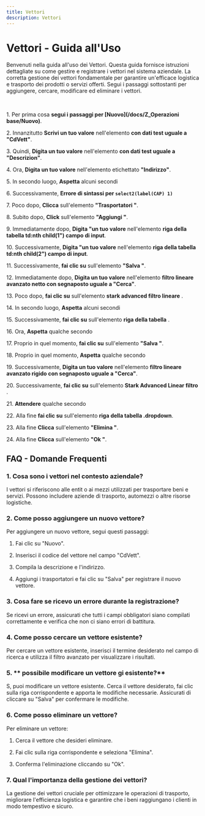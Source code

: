 ```yaml
---
title: Vettori
description: Vettori
---
```

# Vettori \- Guida all\'Uso

Benvenuti nella guida all\'uso dei Vettori\. Questa guida fornisce istruzioni dettagliate su come gestire e registrare i vettori nel sistema aziendale\. La corretta gestione dei vettori  fondamentale per garantire un\'efficace logistica e trasporto dei prodotti o servizi offerti\. Segui i passaggi sottostanti per aggiungere\, cercare\, modificare ed eliminare i vettori\.

&nbsp;

1\. Per prima cosa **segui i passaggi per [Nuovo](/docs/Z_Operazioni base/Nuovo)**\.

2\. Innanzitutto **Scrivi un tuo valore** nell\'elemento **con dati test uguale a \"CdVett\"**\.

3\. Quindi\, **Digita un tuo valore** nell\'elemento **con dati test uguale a \"Descrizion\"**\.

4\. Ora\, **Digita un tuo valore** nell\'elemento etichettato **\"Indirizzo\"**\.

5\. In secondo luogo\, **Aspetta** alcuni secondi

6\. Successivamente\, **Errore di sintassi per `select2(label(CAP) 1)`**

7\. Poco dopo\, **Clicca** sull\'elemento **\"Trasportatori \"**\.

8\. Subito dopo\, **Click** sull\'elemento **\"Aggiungi \"**\.

9\. Immediatamente dopo\, **Digita \"un tuo valore** nell\'elemento **riga della tabella td\:nth child\(1\"\) campo di input**\.

10\. Successivamente\, **Digita \"un tuo valore** nell\'elemento **riga della tabella td\:nth child\(2\"\) campo di input**\.

11\. Successivamente\, **fai clic su** sull\'elemento **\"Salva \"**\.

12\. Immediatamente dopo\, **Digita un tuo valore** nell\'elemento **filtro lineare avanzato netto con segnaposto uguale a \"Cerca\"**\.

13\. Poco dopo\, **fai clic su** sull\'elemento **stark advanced filtro lineare** \.

14\. In secondo luogo\, **Aspetta** alcuni secondi

15\. Successivamente\, **fai clic su** sull\'elemento **riga della tabella** \.

16\. Ora\, **Aspetta** qualche secondo

17\. Proprio in quel momento\, **fai clic su** sull\'elemento **\"Salva \"**\.

18\. Proprio in quel momento\, **Aspetta** qualche secondo

19\. Successivamente\, **Digita un tuo valore** nell\'elemento **filtro lineare avanzato rigido con segnaposto uguale a \"Cerca\"**\.

20\. Successivamente\, **fai clic su** sull\'elemento **Stark Advanced Linear filtro** \.

21\. **Attendere** qualche secondo

22\. Alla fine **fai clic su** sull\'elemento **riga della tabella \.dropdown**\.

23\. Alla fine **Clicca** sull\'elemento **\"Elimina \"**\.

24\. Alla fine **Clicca** sull\'elemento **\"Ok \"**\.

## FAQ \- Domande Frequenti

### 1\. **Cosa sono i vettori nel contesto aziendale\?**

I vettori si riferiscono alle entit o ai mezzi utilizzati per trasportare beni e servizi\. Possono includere aziende di trasporto\, automezzi o altre risorse logistiche\.

### 2\. **Come posso aggiungere un nuovo vettore\?**

Per aggiungere un nuovo vettore\, segui questi passaggi\:

1. Fai clic su \"Nuovo\"\.

2. Inserisci il codice del vettore nel campo \"CdVett\"\.

3. Compila la descrizione e l\'indirizzo\.

4. Aggiungi i trasportatori e fai clic su \"Salva\" per registrare il nuovo vettore\.

### 3\. **Cosa fare se ricevo un errore durante la registrazione\?**

Se ricevi un errore\, assicurati che tutti i campi obbligatori siano compilati correttamente e verifica che non ci siano errori di battitura\.

### 4\. **Come posso cercare un vettore esistente\?**

Per cercare un vettore esistente\, inserisci il termine desiderato nel campo di ricerca e utilizza il filtro avanzato per visualizzare i risultati\.

### 5\. ** possibile modificare un vettore gi esistente\?**

S\, puoi modificare un vettore esistente\. Cerca il vettore desiderato\, fai clic sulla riga corrispondente e apporta le modifiche necessarie\. Assicurati di cliccare su \"Salva\" per confermare le modifiche\.

### 6\. **Come posso eliminare un vettore\?**

Per eliminare un vettore\:

1. Cerca il vettore che desideri eliminare\.

2. Fai clic sulla riga corrispondente e seleziona \"Elimina\"\.

3. Conferma l\'eliminazione cliccando su \"Ok\"\.

### 7\. **Qual  l\'importanza della gestione dei vettori\?**

La gestione dei vettori  cruciale per ottimizzare le operazioni di trasporto\, migliorare l\'efficienza logistica e garantire che i beni raggiungano i clienti in modo tempestivo e sicuro\.